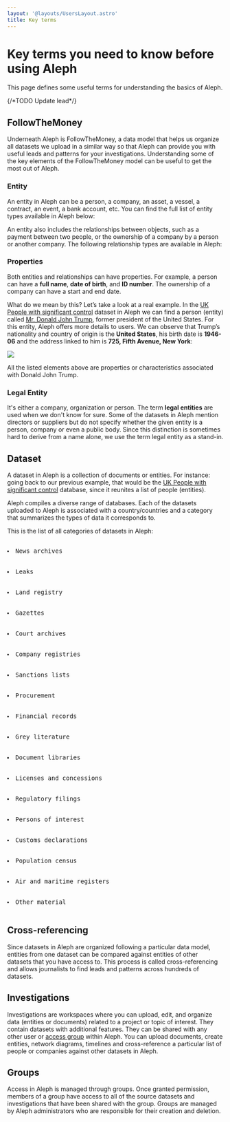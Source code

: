 ```yaml
---
layout: '@layouts/UsersLayout.astro'
title: Key terms
---
```



# Key terms you need to know before using Aleph

<p class="lead">This page defines some useful terms for understanding the basics of Aleph.</p>
{/*TODO Update lead*/}

## FollowTheMoney

Underneath Aleph is FollowTheMoney, a data model that helps us organize all datasets we upload in a similar way so that Aleph can provide you with useful leads and patterns for your investigations. Understanding some of the key elements of the FollowTheMoney model can be useful to get the most out of Aleph.

### Entity
An entity in Aleph can be a person, a company, an asset, a vessel, a contract, an event, a bank account, etc. You can find the full list of entity types available in Aleph below:

<SchemaListing type="objects" />

An entity also includes the relationships between objects, such as a payment between two people, or the ownership of a company by a person or another company. The following relationship types are available in Aleph:

<SchemaListing type="relationships" />

### Properties
Both entities and relationships can have properties. For example, a person can have a **full name**, **date of birth**, and **ID number**. The ownership of a company can have a start and end date.

What do we mean by this? Let’s take a look at a real example. In the [UK People with significant control](https://aleph.occrp.org/datasets/2053) dataset in Aleph we can find a person (entity) called [Mr. Donald John Trump](https://aleph.occrp.org/entities/f5d2d346fa6f47f4c93d7bbbe423cc6b4b15c68b.6254fb2e28841278da8fdac6bccfe7bd89265c91), former president of the United States. For this entity, Aleph offers more details to users. We can observe that Trump’s nationality and country of origin is the **United States**, his birth date is **1946-06** and the address linked to him is **725, Fifth Avenue, New York**:

<Image src="/assets/pages/users/getting-started/key-terms/donald-trump.png" density={2} />

All the listed elements above are properties or characteristics associated with Donald John Trump.

### Legal Entity

It's either a company, organization or person. The term **legal entities** are used when we don't know for sure. Some of the datasets in Aleph mention directors or suppliers but do not specify whether the given entity is a person, company or even a public body. Since this distinction is sometimes hard to derive from a name alone, we use the term legal entity as a stand-in.

## Dataset

A dataset in Aleph is a collection of documents or entities. For instance: going back to our previous example, that would be the [UK People with significant control](https://aleph.occrp.org/datasets/2053) database, since it reunites a list of people (entities).

Aleph compiles a diverse range of databases. Each of the datasets uploaded to Aleph is associated with a country/countries and a category that summarizes the types of data it corresponds to. 

This is the list of all categories of datasets in Aleph:

<Listing>
  <li translate="no">News archives</li>
  <li translate="no">Leaks</li>
  <li translate="no">Land registry</li>
  <li translate="no">Gazettes</li>
  <li translate="no">Court archives</li>
  <li translate="no">Company registries</li>
  <li translate="no">Sanctions lists</li>
  <li translate="no">Procurement</li>
  <li translate="no">Financial records</li>
  <li translate="no">Grey literature</li>
  <li translate="no">Document libraries</li>
  <li translate="no">Licenses and concessions</li>
  <li translate="no">Regulatory filings</li>
  <li translate="no">Persons of interest</li>
  <li translate="no">Customs declarations</li>
  <li translate="no">Population census</li>
  <li translate="no">Air and maritime registers</li>
  <li translate="no">Other material</li>
</Listing>

<LinkCard
  link="/users/search/datasets"
  title="Learn how to find and search within datasets"
/>

## Cross-referencing

Since datasets in Aleph are organized following a particular data model, entities from one dataset can be compared against entities of other datasets that you have access to. This process is called cross-referencing and allows journalists to find leads and patterns across hundreds of datasets. 

<LinkCard
  link="/users/investigations/cross-referencing"
  title="Read more about cross-referencing"
/>

## Investigations

Investigations are workspaces where you can upload, edit, and organize data (entities or documents) related to a project or topic of interest. They contain datasets with additional features. They can be shared with any other user or [access group](#groups) within Aleph. You can upload documents, create entities, network diagrams, timelines and cross-reference a particular list of people or companies against other datasets in Aleph.

<LinkCard
  link="/users/investigations/overview"
  title="Read more about investigations"
/>

## Groups

Access in Aleph is managed through groups. Once granted permission, members of a group have access to all of the source datasets and investigations that have been shared with the group. Groups are managed by Aleph administrators who are responsible for their creation and deletion.
